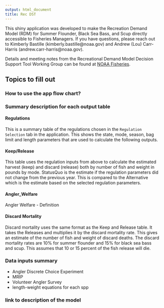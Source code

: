 ```yaml
---
output: html_document
title: Rec DST
---
```






This shiny application was developed to make the Recreation Demand Model (RDM) for Summer Flounder, Black Sea Bass, and Scup directly accessible to Fisheries Managers. If you have questions, please reach out to Kimberly Bastille (kimberly.bastille@noaa.gov) and Andrew (Lou) Carr-Harris (andrew.carr-harris@noaa.gov).

Details and meeting notes from the Recreational Demand Model Decision Support Tool Working Group can be found at [NOAA Fisheries](https://www.fisheries.noaa.gov/event/recreational-demand-model-decision-support-tool-working-group-summer-flounder-black-sea-bass). 


## Topics to fill out 

### How to use the app flow chart?

### Summary description for each output table

#### Regulations

This is a summary table of the regulations chosen in the `Regulation Selection` tab in the application. This shows the state, mode, season, bag limit and length parameters that are used to calculate the following outputs. 

#### Keep/Release

This table uses the regulation inputs from above to calculate the estimated harvest (keep) and discard (release) both by number of fish and weight in pounds by mode. StatusQuo is the estimate if the regulation parameters did not change from the previous year. This is compared to the Alternative which is the estimate based on the selected regulation parameters.   

#### Angler_Welfare

Angler Welfare - Definition

#### Discard Mortality

Discard mortality uses the same format as the Keep and Release table. It takes the Releases and multiplies it by the discard mortality rate. This gives an estimate of the number of fish and weight of discard deaths. The discard mortality rates are 10% for summer flounder and 15% for black sea bass and scup. This assumes that 10 or 15 percent of the fish release will die. 

### Data inputs summary

- Angler Discrete Choice Experiment
- MRIP
- Volunteer Angler Survey
- length-weight equations for each spp

### link to description of the model